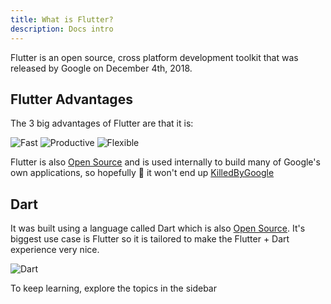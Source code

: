 ```yaml
---
title: What is Flutter?
description: Docs intro
---
```


Flutter is an open source, cross platform development toolkit that was released by Google on December 4th, 2018.

## Flutter Advantages 
The 3 big advantages of Flutter are that it is:

![Fast](/introduction/1.png)
![Productive](/introduction/2.png)
![Flexible](/introduction/3.png)

Flutter is also [Open Source](https://github.com/flutter/flutter) and is used internally to build many of Google's own applications, so hopefully 🤞 it won't end up [KilledByGoogle](https://killedbygoogle.com)

## Dart

It was built using a language called Dart which is also [Open Source](https://github.com/dart-lang/sdk). It's biggest use case is Flutter so it is tailored to make the Flutter + Dart experience very nice.

![Dart](/introduction/4.png)

To keep learning, explore the topics in the sidebar
